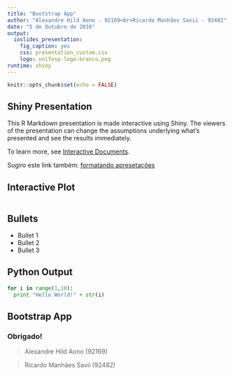```yaml
---
title: "Bootstrap App"
author: "Alexandre Hild Aono - 92169<br>Ricardo Manhães Savii - 92482"
date: "5 de Outubro de 2016"
output: 
  ioslides_presentation: 
    fig_caption: yes
    css: presentation_custom.css
    logo: unifesp-logo-branco.png
runtime: shiny
---
```


```r
knitr::opts_chunk$set(echo = FALSE)
```

## Shiny Presentation {#apresentacao}

This R Markdown presentation is made interactive using Shiny. The viewers of the presentation can change the assumptions underlying what's presented and see the results immediately. 

To learn more, see [Interactive Documents](http://rmarkdown.rstudio.com/authoring_shiny.html).

Sugiro este link também: [formatando apresetações](http://rmarkdown.rstudio.com/ioslides_presentation_format.html)

## Interactive Plot

```r

```

## Bullets

- Bullet 1
- Bullet 2
- Bullet 3

## Python Output

```python
for i in range(1,10):
  print "Hello World!" + str(i)
```



## Bootstrap App

### <strong>Obrigado!</strong>

> Alexandre Hild Aono (92169)

> Ricardo Manhães Savii (92482)
